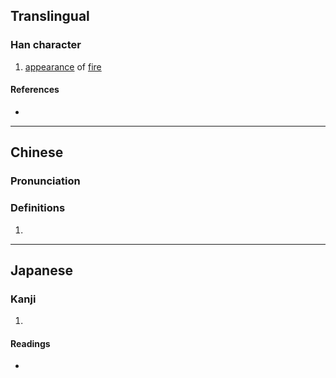 {{character info/new}}
==Translingual==

===Han character===
{{Han char|rn=86|rad=火|as=12|sn=16|four=99889|canj=FFFF|ids=⿱炎炎}}

# [[appearance]] of [[fire]]

====References====
* {{Han ref|kx=0684.060|dkj=19440|dj=1096.060|hdz=32237.030|uh=71DA|ud=29146|bh=EA57|bd=59991}}

----

==Chinese==
{{zh-forms}}

===Pronunciation===
{{zh-pron
|m=yì
|c=ngai6,jik6
|cat=
}}

===Definitions===
{{zh-hanzi}}

# {{rfdef|lang=zh}}

----

==Japanese==

===Kanji===
{{ja-kanji|grade=|rs=火12}}

# {{defn|lang=ja|sort=火12}}

====Readings====
* {{ja-readings|on=[[いつ]] (itsu), [[いち]] (ichi)|kun=}}